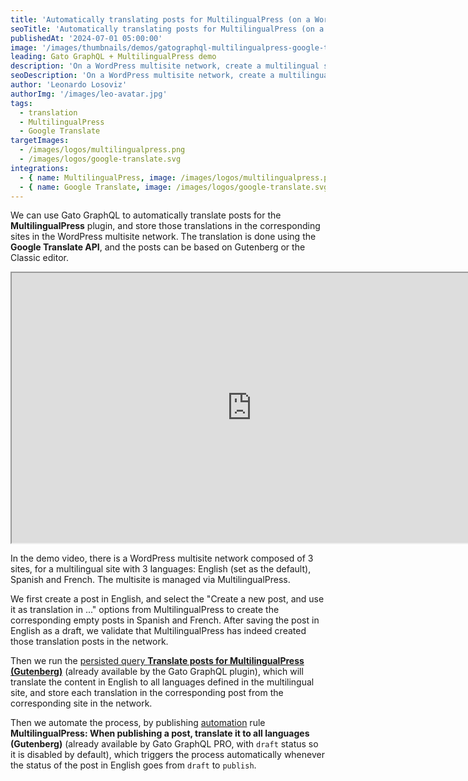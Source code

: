 ```yaml
---
title: 'Automatically translating posts for MultilingualPress (on a WordPress multisite network)'
seoTitle: 'Automatically translating posts for MultilingualPress (on a WordPress multisite network) with support for the Gutenberg block editor, via the Google Translate API using Gato GraphQL'
publishedAt: '2024-07-01 05:00:00'
image: '/images/thumbnails/demos/gatographql-multilingualpress-google-translate-wordpress.png'
leading: Gato GraphQL + MultilingualPress demo
description: 'On a WordPress multisite network, create a multilingual site managed via MultilingualPress, and use Gato GraphQL + Google Translate to automatically translate content (with support for Gutenberg) and store those translations in the corresponding sites in the network.'
seoDescription: 'On a WordPress multisite network, create a multilingual site managed via MultilingualPress, and use Gato GraphQL + Google Translate to automatically translate content (with support for Gutenberg) and store those translations in the corresponding sites in the network.'
author: 'Leonardo Losoviz'
authorImg: '/images/leo-avatar.jpg'
tags:
  - translation
  - MultilingualPress
  - Google Translate
targetImages:
  - /images/logos/multilingualpress.png
  - /images/logos/google-translate.svg
integrations: 
  - { name: MultilingualPress, image: /images/logos/multilingualpress.png, url: https://multilingualpress.org }
  - { name: Google Translate, image: /images/logos/google-translate.svg, url: https://cloud.google.com/translate/ }
---
```


We can use Gato GraphQL to automatically translate posts for the **MultilingualPress** plugin, and store those translations in the corresponding sites in the WordPress multisite network. The translation is done using the **Google Translate API**, and the posts can be based on Gutenberg or the Classic editor.

<div className="aspect-video lg:-ml-32 lg:-mr-32">
  <iframe
    className="w-full h-full"
    src="https://www.youtube.com/embed/6wbQtY0BEAM"
    title="Automatically translating posts for MultilingualPress"
    width="768"
    height="432"
    allow="accelerometer; autoplay; clipboard-write; encrypted-media; gyroscope; picture-in-picture; web-share"
    allowFullScreen
  >
  </iframe>
</div>

In the demo video, there is a WordPress multisite network composed of 3 sites, for a multilingual site with 3 languages: English (set as the default), Spanish and French. The multisite is managed via MultilingualPress.

We first create a post in English, and select the "Create a new post, and use it as translation in ..." options from MultilingualPress to create the corresponding empty posts in Spanish and French. After saving the post in English as a draft, we validate that MultilingualPress has indeed created those translation posts in the network.

Then we run the [persisted query **Translate posts for MultilingualPress (Gutenberg)**](/library/translate-posts-for-multilingualpress-gutenberg) (already available by the Gato GraphQL plugin), which will translate the content in English to all languages defined in the multilingual site, and store each translation in the corresponding post from the corresponding site in the network.

Then we automate the process, by publishing [automation](/features/automation) rule **MultilingualPress: When publishing a post, translate it to all languages (Gutenberg)** (already available by Gato GraphQL PRO, with `draft` status so it is disabled by default), which triggers the process automatically whenever the status of the post in English goes from `draft` to `publish`.

